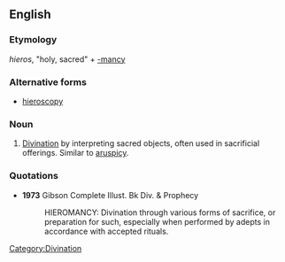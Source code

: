 ==English==

===Etymology===
{{AGr.}} ''hieros'', "holy, sacred" + [[-mancy]]

===Alternative forms===
*[[hieroscopy]]

===Noun===
{{en-noun|-}}

# [[divination|Divination]] by interpreting sacred objects, often used in sacrificial offerings. Similar to [[aruspicy]].

===Quotations===
*'''1973''' Gibson Complete Illust. Bk Div. & Prophecy
*:HIEROMANCY: Divination through various forms of sacrifice, or preparation for such, especially when performed by adepts in accordance with accepted rituals.

[[Category:Divination]]